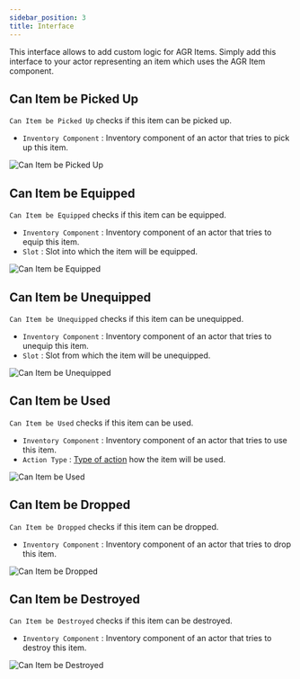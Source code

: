 ```yaml
---
sidebar_position: 3
title: Interface
---
```



This interface allows to add custom logic for AGR Items.
Simply add this interface to your actor representing an item which uses
the AGR Item component.

## Can Item be Picked Up

`Can Item be Picked Up` checks if this item can be picked up.
* `Inventory Component` <Step text="1"/> : Inventory component of an actor that
tries to pick up this item.

![Can Item be Picked Up](_static/img/interface/can-item-be-picked-up.png)

## Can Item be Equipped

`Can Item be Equipped` checks if this item can be equipped.
* `Inventory Component` <Step text="1"/> : Inventory component of an actor that
tries to equip this item.
* `Slot` <Step text="2"/> : Slot into which the item will be equipped.

![Can Item be Equipped](_static/img/interface/can-item-be-equipped.png)

## Can Item be Unequipped

`Can Item be Unequipped` checks if this item can be unequipped.
* `Inventory Component` <Step text="1"/> : Inventory component of an actor that
tries to unequip this item.
* `Slot` <Step text="2"/> : Slot from which the item will be unequipped.

![Can Item be Unequipped](_static/img/interface/can-item-be-unequipped.png)

## Can Item be Used

`Can Item be Used` checks if this item can be used.
* `Inventory Component` <Step text="1"/> : Inventory component of an actor that
tries to use this item.
* `Action Type` <Step text="2"/> : [Type of action](/docs/inventory-module/types#item-update-type) how the item will be used.

![Can Item be Used](_static/img/interface/can-item-be-used.png)

## Can Item be Dropped

`Can Item be Dropped` checks if this item can be dropped.
* `Inventory Component` <Step text="1"/> : Inventory component of an actor that
tries to drop this item.

![Can Item be Dropped](_static/img/interface/can-item-be-dropped.png)

## Can Item be Destroyed

`Can Item be Destroyed` checks if this item can be destroyed.
* `Inventory Component` <Step text="1"/> : Inventory component of an actor that
tries to destroy this item.

![Can Item be Destroyed](_static/img/interface/can-item-be-destroyed.png)


